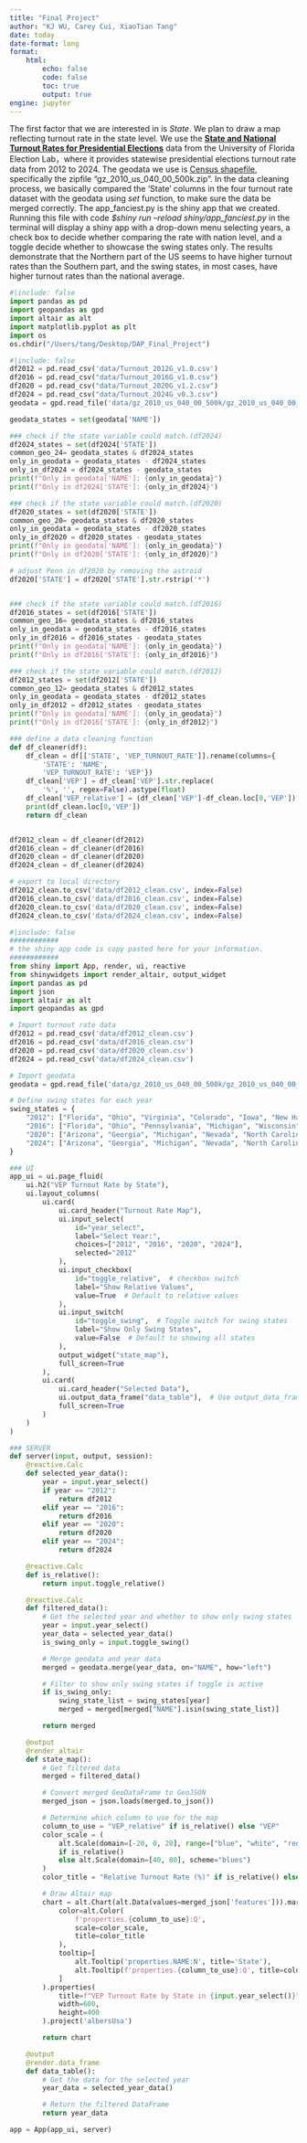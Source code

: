 ```yaml
---
title: "Final Project"
author: "KJ WU, Carey Cui, XiaoTian Tang"
date: today
date-format: long
format: 
    html:
        echo: false      
        code: false      
        toc: true        
        output: true     
engine: jupyter
---
```


The first factor that we are interested in is *State*. We plan to draw a map reflecting turnout rate in the state level. We use the [**State and National Turnout Rates for Presidential Elections**](https://election.lab.ufl.edu/voter-turnout/) data from the University of Florida Election Lab，where it provides statewise presidential elections turnout rate data from 2012 to 2024. The geodata we use is [Census shapefile](https://www.census.gov/geographies/mapping-files/time-series/geo/carto-boundary-file.2010.html#list-tab-1556094155), specifically the zipfile "gz_2010_us_040_00_500k.zip". In the data cleaning process, we basically compared the 'State' columns in the four turnout rate dataset with the geodata using *set* function, to make sure the data be merged correctly. The app_fanciest.py is the shiny app that we created. Running this file with code *$shiny run --reload shiny/app_fanciest.py* in the terminal will display a shiny app with a drop-down menu selecting years, a check box to decide whether comparing the rate with nation level, and a toggle decide whether to showcase the swing states only. The results demonstrate that the Northern part of the US seems to have higher turnout rates than the Southern part, and the swing states, in most cases, have higher turnout rates than the national average.


```python
#|include: false
import pandas as pd
import geopandas as gpd
import altair as alt
import matplotlib.pyplot as plt
import os
os.chdir("/Users/tang/Desktop/DAP_Final_Project")


```


```python
#|include: false
df2012 = pd.read_csv('data/Turnout_2012G_v1.0.csv')
df2016 = pd.read_csv("data/Turnout_2016G_v1.0.csv")
df2020 = pd.read_csv("data/Turnout_2020G_v1.2.csv")
df2024 = pd.read_csv("data/Turnout_2024G_v0.3.csv")
geodata = gpd.read_file('data/gz_2010_us_040_00_500k/gz_2010_us_040_00_500k.shp')

geodata_states = set(geodata['NAME'])

### check if the state variable could match.(df2024)
df2024_states = set(df2024['STATE'])
common_geo_24= geodata_states & df2024_states
only_in_geodata = geodata_states - df2024_states
only_in_df2024 = df2024_states - geodata_states
print(f"Only in geodata['NAME']: {only_in_geodata}")
print(f"Only in df2024['STATE']: {only_in_df2024}")

### check if the state variable could match.(df2020)
df2020_states = set(df2020['STATE'])
common_geo_20= geodata_states & df2020_states
only_in_geodata = geodata_states - df2020_states
only_in_df2020 = df2020_states - geodata_states
print(f"Only in geodata['NAME']: {only_in_geodata}")
print(f"Only in df2020['STATE']: {only_in_df2020}")

# adjust Penn in df2020 by removing the astroid
df2020['STATE'] = df2020['STATE'].str.rstrip('*')


### check if the state variable could match.(df2016)
df2016_states = set(df2016['STATE'])
common_geo_16= geodata_states & df2016_states
only_in_geodata = geodata_states - df2016_states
only_in_df2016 = df2016_states - geodata_states
print(f"Only in geodata['NAME']: {only_in_geodata}")
print(f"Only in df2016['STATE']: {only_in_df2016}")

### check if the state variable could match.(df2012)
df2012_states = set(df2012['STATE'])
common_geo_12= geodata_states & df2012_states
only_in_geodata = geodata_states - df2012_states
only_in_df2012 = df2012_states - geodata_states
print(f"Only in geodata['NAME']: {only_in_geodata}")
print(f"Only in df2016['STATE']: {only_in_df2012}")

### define a data cleaning function
def df_cleaner(df):
    df_clean = df[['STATE', 'VEP_TURNOUT_RATE']].rename(columns={
        'STATE': 'NAME',
        'VEP_TURNOUT_RATE': 'VEP'})
    df_clean['VEP'] = df_clean['VEP'].str.replace(
        '%', '', regex=False).astype(float)
    df_clean['VEP_relative'] = (df_clean['VEP']-df_clean.loc[0,'VEP']).round(2)
    print(df_clean.loc[0,'VEP'])
    return df_clean


df2012_clean = df_cleaner(df2012)
df2016_clean = df_cleaner(df2016)
df2020_clean = df_cleaner(df2020)
df2024_clean = df_cleaner(df2024)

# export to local directory
df2012_clean.to_csv('data/df2012_clean.csv', index=False)
df2016_clean.to_csv('data/df2016_clean.csv', index=False)
df2020_clean.to_csv('data/df2020_clean.csv', index=False)
df2024_clean.to_csv('data/df2024_clean.csv', index=False)

```


```python
#|include: false
############
# the shiny app code is copy pasted here for your information.
############
from shiny import App, render, ui, reactive
from shinywidgets import render_altair, output_widget
import pandas as pd
import json
import altair as alt
import geopandas as gpd

# Import turnout rate data
df2012 = pd.read_csv('data/df2012_clean.csv')
df2016 = pd.read_csv('data/df2016_clean.csv')
df2020 = pd.read_csv('data/df2020_clean.csv')
df2024 = pd.read_csv('data/df2024_clean.csv')

# Import geodata
geodata = gpd.read_file('data/gz_2010_us_040_00_500k/gz_2010_us_040_00_500k.shp')

# Define swing states for each year
swing_states = {
    "2012": ["Florida", "Ohio", "Virginia", "Colorado", "Iowa", "New Hampshire", "Nevada", "North Carolina"],
    "2016": ["Florida", "Ohio", "Pennsylvania", "Michigan", "Wisconsin", "North Carolina", "Arizona", "Nevada"],
    "2020": ["Arizona", "Georgia", "Michigan", "Nevada", "North Carolina", "Pennsylvania", "Wisconsin"],
    "2024": ["Arizona", "Georgia", "Michigan", "Nevada", "North Carolina", "Pennsylvania", "Wisconsin"]
}

### UI
app_ui = ui.page_fluid(
    ui.h2("VEP Turnout Rate by State"),
    ui.layout_columns(
        ui.card(
            ui.card_header("Turnout Rate Map"),
            ui.input_select(
                id="year_select",
                label="Select Year:",
                choices=["2012", "2016", "2020", "2024"],  
                selected="2012"
            ),
            ui.input_checkbox(
                id="toggle_relative",  # checkbox switch
                label="Show Relative Values", 
                value=True  # Default to relative values
            ),
            ui.input_switch(
                id="toggle_swing",  # Toggle switch for swing states
                label="Show Only Swing States", 
                value=False  # Default to showing all states
            ),
            output_widget("state_map"),
            full_screen=True
        ),
        ui.card(
            ui.card_header("Selected Data"),
            ui.output_data_frame("data_table"),  # Use output_data_frame for rendering the table
            full_screen=True
        )
    )
)

### SERVER
def server(input, output, session):
    @reactive.Calc
    def selected_year_data():
        year = input.year_select()
        if year == "2012":
            return df2012
        elif year == "2016":
            return df2016
        elif year == "2020":
            return df2020
        elif year == "2024":
            return df2024

    @reactive.Calc
    def is_relative():
        return input.toggle_relative()

    @reactive.Calc
    def filtered_data():
        # Get the selected year and whether to show only swing states
        year = input.year_select()
        year_data = selected_year_data()
        is_swing_only = input.toggle_swing()

        # Merge geodata and year data
        merged = geodata.merge(year_data, on="NAME", how="left")

        # Filter to show only swing states if toggle is active
        if is_swing_only:
            swing_state_list = swing_states[year]
            merged = merged[merged["NAME"].isin(swing_state_list)]

        return merged

    @output
    @render_altair
    def state_map():
        # Get filtered data
        merged = filtered_data()

        # Convert merged GeoDataFrame to GeoJSON
        merged_json = json.loads(merged.to_json())

        # Determine which column to use for the map
        column_to_use = "VEP_relative" if is_relative() else "VEP"
        color_scale = (
            alt.Scale(domain=[-20, 0, 20], range=["blue", "white", "red"])
            if is_relative()
            else alt.Scale(domain=[40, 80], scheme="blues")
        )
        color_title = "Relative Turnout Rate (%)" if is_relative() else "Turnout Rate (%)"

        # Draw Altair map
        chart = alt.Chart(alt.Data(values=merged_json['features'])).mark_geoshape().encode(
            color=alt.Color(
                f'properties.{column_to_use}:Q',
                scale=color_scale,
                title=color_title
            ),
            tooltip=[
                alt.Tooltip('properties.NAME:N', title='State'),
                alt.Tooltip(f'properties.{column_to_use}:Q', title=color_title)
            ]
        ).properties(
            title=f"VEP Turnout Rate by State in {input.year_select()}",
            width=600,
            height=400
        ).project('albersUsa')

        return chart

    @output
    @render.data_frame
    def data_table():
        # Get the data for the selected year
        year_data = selected_year_data()

        # Return the filtered DataFrame
        return year_data

app = App(app_ui, server)

```

























